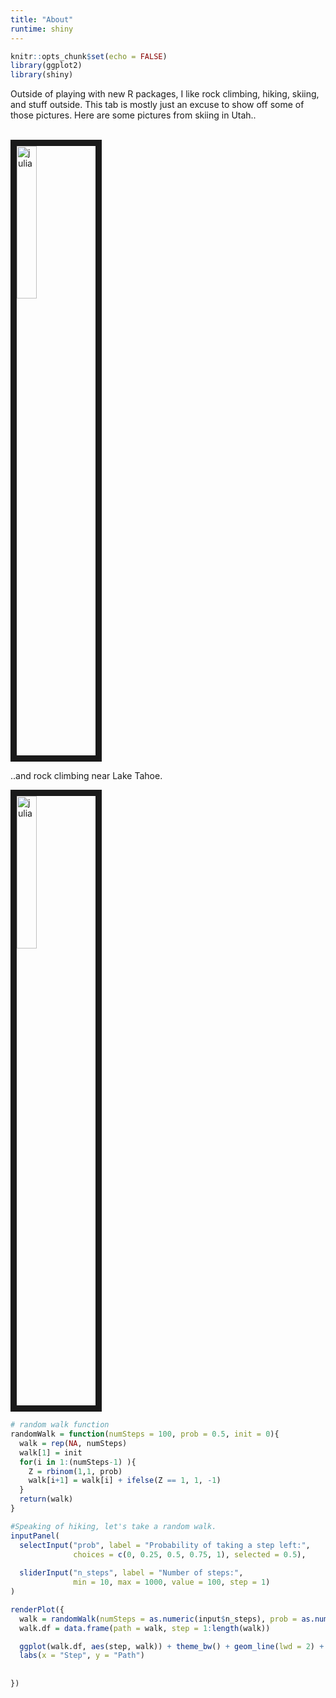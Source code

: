```yaml
---
title: "About"
runtime: shiny
---
```


```r
knitr::opts_chunk$set(echo = FALSE)
library(ggplot2)
library(shiny)
```


Outside of playing with new R packages, I like rock climbing, hiking, skiing, and stuff outside. This tab is mostly just an excuse to show off some of those pictures. Here are some pictures from skiing in Utah.. 

<br><img src="images/ski.jpg" alt="julia" style="width:25%; border:10px solid"><br>

..and rock climbing near Lake Tahoe.

<img src="images/mountain.jpg" alt="julia" style="width:25%; border:10px solid"><br>

```r
# random walk function
randomWalk = function(numSteps = 100, prob = 0.5, init = 0){
  walk = rep(NA, numSteps)
  walk[1] = init
  for(i in 1:(numSteps-1) ){
    Z = rbinom(1,1, prob)
    walk[i+1] = walk[i] + ifelse(Z == 1, 1, -1)
  }
  return(walk)
}


```



```r

#Speaking of hiking, let's take a random walk.
inputPanel(
  selectInput("prob", label = "Probability of taking a step left:",
              choices = c(0, 0.25, 0.5, 0.75, 1), selected = 0.5),
  
  sliderInput("n_steps", label = "Number of steps:",
              min = 10, max = 1000, value = 100, step = 1)
)

renderPlot({
  walk = randomWalk(numSteps = as.numeric(input$n_steps), prob = as.numeric(input$prob))
  walk.df = data.frame(path = walk, step = 1:length(walk))

  ggplot(walk.df, aes(step, walk)) + theme_bw() + geom_line(lwd = 2) +
  labs(x = "Step", y = "Path")
 
  
})
```
